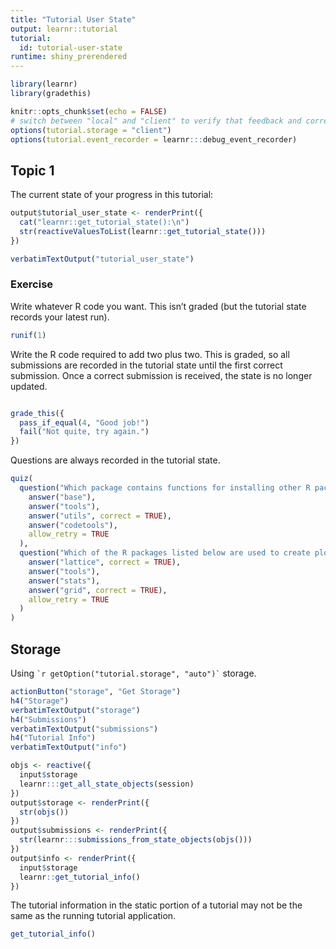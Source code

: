 ```yaml
---
title: "Tutorial User State"
output: learnr::tutorial
tutorial:
  id: tutorial-user-state
runtime: shiny_prerendered
---
```


```r
library(learnr)
library(gradethis)

knitr::opts_chunk$set(echo = FALSE)
# switch between "local" and "client" to verify that feedback and correct are removed
options(tutorial.storage = "client")
options(tutorial.event_recorder = learnr:::debug_event_recorder)
```


## Topic 1

The current state of your progress in this tutorial:

```r
output$tutorial_user_state <- renderPrint({
  cat("learnr::get_tutorial_state():\n")
  str(reactiveValuesToList(learnr::get_tutorial_state()))
})
```

```r
verbatimTextOutput("tutorial_user_state")
```

### Exercise 

Write whatever R code you want. This isn't graded (but the tutorial state records your latest run).

```r
runif(1)
```

Write the R code required to add two plus two. This is graded, so all submissions are recorded in the tutorial state until the first correct submission. Once a correct submission is received, the state is no longer updated.

```r

```

```r
grade_this({
  pass_if_equal(4, "Good job!")
  fail("Not quite, try again.")
})
```


Questions are always recorded in the tutorial state.

```r
quiz(
  question("Which package contains functions for installing other R packages?",
    answer("base"),
    answer("tools"),
    answer("utils", correct = TRUE),
    answer("codetools"),
    allow_retry = TRUE
  ),
  question("Which of the R packages listed below are used to create plots?",
    answer("lattice", correct = TRUE),
    answer("tools"),
    answer("stats"),
    answer("grid", correct = TRUE),
    allow_retry = TRUE
  )
)
```


## Storage

Using `` `r getOption("tutorial.storage", "auto")` `` storage.

```r
actionButton("storage", "Get Storage")
h4("Storage")
verbatimTextOutput("storage")
h4("Submissions")
verbatimTextOutput("submissions")
h4("Tutorial Info")
verbatimTextOutput("info")
```

```r
objs <- reactive({
  input$storage
  learnr:::get_all_state_objects(session)
})
output$storage <- renderPrint({
  str(objs())
})
output$submissions <- renderPrint({
  str(learnr:::submissions_from_state_objects(objs()))
})
output$info <- renderPrint({
  input$storage
  learnr::get_tutorial_info()
})
```

The tutorial information in the static portion of a tutorial may not be the same as the running tutorial application.

```r
get_tutorial_info()
```
